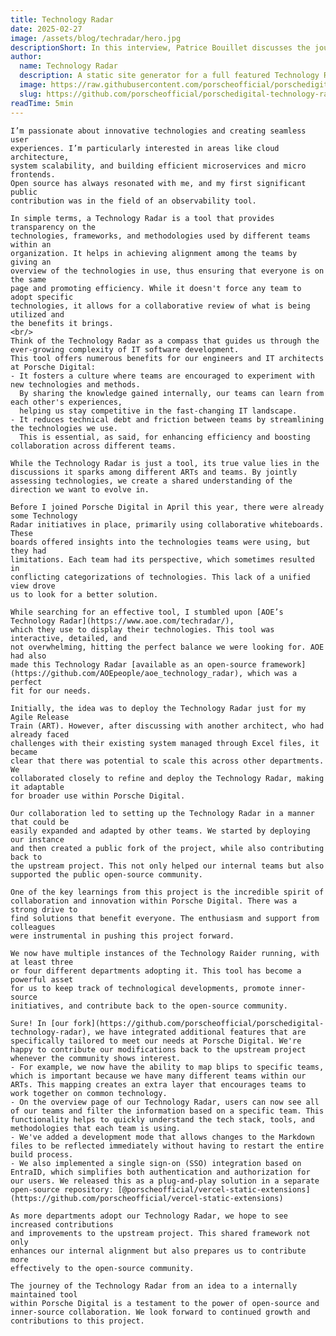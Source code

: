 ```yaml
---
title: Technology Radar
date: 2025-02-27
image: /assets/blog/techradar/hero.jpg
descriptionShort: In this interview, Patrice Bouillet discusses the journey of the Technology Radar project at Porsche Digital and highlights the role of internal collaboration, the contributions back to the upstream project by AOE Group, a coalition of multiple digital service providers located in Europe, and the enthusiasm of other colleagues in driving this project forward.
author:
  name: Technology Radar
  description: A static site generator for a full featured Technology Radar with Quadrants, Rings, Dashboard, Radar Visualization, Item History, Search etc..
  image: https://raw.githubusercontent.com/porscheofficial/porschedigital-technology-radar/refs/heads/pdig/public/logo.svg
  slug: https://github.com/porscheofficial/porschedigital-technology-radar
readTime: 5min
---
```


<ImageText imageSrc="/assets/blog/techradar/1.jpg" imageAlt="A portrait photo of one of the project leads Patrice Bouillet" theme="light"
    title="Tell us a little more about yourself, your role at Porsche and what topics drive you.">

    I’m passionate about innovative technologies and creating seamless user
    experiences. I’m particularly interested in areas like cloud architecture,
    system scalability, and building efficient microservices and micro frontends.
    Open source has always resonated with me, and my first significant public
    contribution was in the field of an observability tool.  
</ImageText>

<ImageText imageSrc="/assets/blog/techradar/2.jpg" imageAlt="A screenshot of the Car Sales Technology Radar" theme="light" left
    title="Can you please explain what a Technology Radar is in a nutshell and what benefits it offers?">

    In simple terms, a Technology Radar is a tool that provides transparency on the
    technologies, frameworks, and methodologies used by different teams within an
    organization. It helps in achieving alignment among the teams by giving an
    overview of the technologies in use, thus ensuring that everyone is on the same
    page and promoting efficiency. While it doesn't force any team to adopt specific
    technologies, it allows for a collaborative review of what is being utilized and
    the benefits it brings.
    <br/>
    Think of the Technology Radar as a compass that guides us through the ever-growing complexity of IT software development.
    This tool offers numerous benefits for our engineers and IT architects at Porsche Digital:
    - It fosters a culture where teams are encouraged to experiment with new technologies and methods.
      By sharing the knowledge gained internally, our teams can learn from each other's experiences,
      helping us stay competitive in the fast-changing IT landscape.
    - It reduces technical debt and friction between teams by streamlining the technologies we use. 
      This is essential, as said, for enhancing efficiency and boosting collaboration across different teams.
    
    While the Technology Radar is just a tool, its true value lies in the discussions it sparks among different ARTs and teams. By jointly assessing technologies, we create a shared understanding of the direction we want to evolve in.
</ImageText>

<ImageText imageSrc="/assets/blog/techradar/3.jpg" imageAlt="Patrice Bouillet in front of a screen presenting the Technology Radar and discussing with his team" theme="light"
    title="You decided to fork the open source Technology Radar project from AOE. What were your reasons for selecting this project over other solutions?">

    Before I joined Porsche Digital in April this year, there were already some Technology
    Radar initiatives in place, primarily using collaborative whiteboards. These
    boards offered insights into the technologies teams were using, but they had
    limitations. Each team had its perspective, which sometimes resulted in
    conflicting categorizations of technologies. This lack of a unified view drove
    us to look for a better solution.

    While searching for an effective tool, I stumbled upon [AOE’s Technology Radar](https://www.aoe.com/techradar/),
    which they use to display their technologies. This tool was interactive, detailed, and
    not overwhelming, hitting the perfect balance we were looking for. AOE had also
    made this Technology Radar [available as an open-source framework](https://github.com/AOEpeople/aoe_technology_radar), which was a perfect
    fit for our needs.

</ImageText>

<ImageText imageSrc="/assets/blog/techradar/4.jpg" imageAlt="A team of developers standing in front of a screen that presents the Technology Radar" theme="light" left
    title="Over time, more teams began to adapt this project. Could you share more details about this project?">

    Initially, the idea was to deploy the Technology Radar just for my Agile Release
    Train (ART). However, after discussing with another architect, who had already faced
    challenges with their existing system managed through Excel files, it became
    clear that there was potential to scale this across other departments. We
    collaborated closely to refine and deploy the Technology Radar, making it adaptable
    for broader use within Porsche Digital.

    Our collaboration led to setting up the Technology Radar in a manner that could be
    easily expanded and adapted by other teams. We started by deploying our instance
    and then created a public fork of the project, while also contributing back to
    the upstream project. This not only helped our internal teams but also
    supported the public open-source community.
</ImageText>

<ImageText imageSrc="/assets/blog/techradar/5.jpg" imageAlt="A team of developers standing in front of a screen that presents the Technology Radar" theme="light"
    title="What did you learn along the way? What were the benefits of this strategy for you, your team and Porsche Digital?">

    One of the key learnings from this project is the incredible spirit of
    collaboration and innovation within Porsche Digital. There was a strong drive to
    find solutions that benefit everyone. The enthusiasm and support from colleagues
    were instrumental in pushing this project forward.

    We now have multiple instances of the Technology Raider running, with at least three
    or four different departments adopting it. This tool has become a powerful asset
    for us to keep track of technological developments, promote inner-source
    initiatives, and contribute back to the open-source community.
</ImageText>

<ImageText imageSrc="/assets/blog/techradar/6.jpg" imageAlt="A team of developers standing in front of a screen that presents the Technology Radar" theme="light" left
    title="Can you give us more insight about the additional features that are provided in the fork?">

    Sure! In [our fork](https://github.com/porscheofficial/porschedigital-technology-radar), we have integrated additional features that are specifically tailored to meet our needs at Porsche Digital. We're happy to contribute our modifications back to the upstream project whenever the community shows interest.
    - For example, we now have the ability to map blips to specific teams, which is important because we have many different teams within our ARTs. This mapping creates an extra layer that encourages teams to work together on common technology.
    - On the overview page of our Technology Radar, users can now see all of our teams and filter the information based on a specific team. This functionality helps to quickly understand the tech stack, tools, and methodologies that each team is using.
    - We've added a development mode that allows changes to the Markdown files to be reflected immediately without having to restart the entire build process.
    - We also implemented a single sign-on (SSO) integration based on EntraID, which simplifies both authentication and authorization for our users. We released this as a plug-and-play solution in a separate open-source repository: [@porscheofficial/vercel-static-extensions](https://github.com/porscheofficial/vercel-static-extensions)  
</ImageText>

<ImageText imageSrc="/assets/blog/techradar/7.jpg" imageAlt="Patrice Bouillet in front of a screen presenting the Technology Radar and discussing with his team" theme="light"
    title="With a glimpse into the future: What are your plans regarding FOSS Contributions?">

    As more departments adopt our Technology Radar, we hope to see increased contributions
    and improvements to the upstream project. This shared framework not only
    enhances our internal alignment but also prepares us to contribute more
    effectively to the open-source community.

    The journey of the Technology Radar from an idea to a internally maintained tool
    within Porsche Digital is a testament to the power of open-source and
    inner-source collaboration. We look forward to continued growth and
    contributions to this project.
</ImageText>
